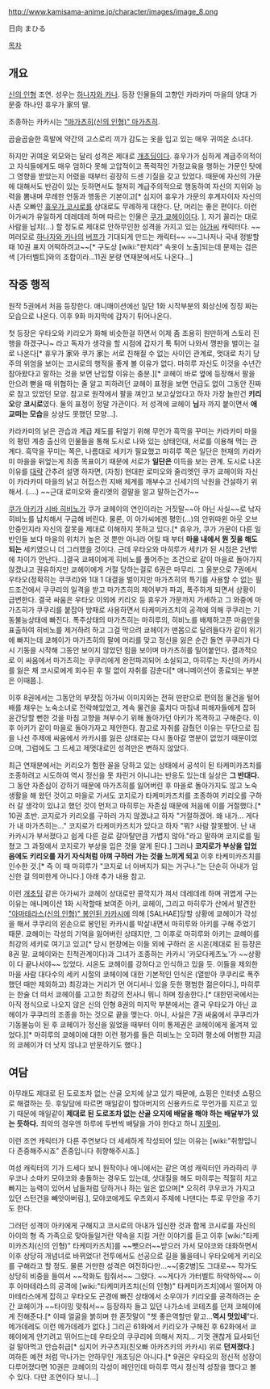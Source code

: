 http://www.kamisama-anime.jp/character/images/image_8.png

日向 まひる

[[목차]]

== 개요 ==

[[신의 인형]] 조연. 성우는 [[하나자와 카나]].
등장 인물들의 고향인 카라카미 마을의 양대 가문중 하나인 휴우가 家의 딸.

조종하는 카카시는 [["마가츠히(신의 인형)" 마가츠히]].

곱슬곱슬한 흑발에 약간의 고스로리 끼가 감도는 옷을 입고 있는 매우 귀여운 소녀다.  

하지만 귀여운 외모와는 달리 성격은 제대로 [[개초딩]]이다.  휴우가가 심하게 계급주의적이고 자식들에게도 매우 엄하다 못해 고압적이고 폭력적인 가정교육을 행하는 가문인 탓에 그 영향을 받았는지 어렸을 때부터 굉장히 드센 기질을 갖고 있었다.  때문에 자신의 가문에 대해서도 반감이 있는 듯하면서도 철저히 계급주의적으로 행동하여 자신의 지위와 능력을 뽐내며 무례한 언동과 행동은 기본이고[* 심지어 휴우가 가문의 후계자이자 자신의 사촌 오빠인 [[휴우가 코시로]]를 상대로도 무례하게 대한다.  단, 머리는 좋은 편이다.  이런 아가씨가 유일하게 데레데레 하며 따르는 인물은 [[쿠가 쿄헤이]]이다. ], 자기 꼴리는 대로 사람을 납치(...) 할 정도로 제대로 안하무인한 성격을 가지고 있는 [[아가씨]] 캐릭터다.  ~~여러모로 [[하나자와 카나]]의 [[버프]]가 기대되게 만드는 캐릭터~~
~~그나저나 국내 정발할 때 10권 표지 어떡하려고~~[* 구도상 [wiki:"판치라" 속옷이 노출]되는데 문제는 검은색 [가터벨트]와의 조합이라...11권 분량 연재분에서도 나온다...]

== 작중 행적 ==

원작 5권에서 처음 등장한다.  애니매이션에선 일단 1화 시작부분의 회상신에 징징 짜는 모습으로 나온다. 이후 9화 마지막에 갑자기 튀어나온다.

첫 등장은 우타오와 키리오가 화해 비슷한걸 하면서 이제 좀 조용히 원만하게 스토리 진행을 하겠구나~ 라고 독자가 생각을 할 시점에 갑자기 툭 튀어 나와서 깽판을 벌이는 걸로 나온다[* 휴우가 家와 쿠가 家는 서로 친해질 수 없는 사이인 관계로, 멋대로 차기 당주의 위엄을 보이는 코시로의 행적을 좋게 볼 이유가 없다. 마히루 자신도 이것을 수년간 참아왔다고 말하는 것을 보면 난입할 이유는 충분.][* 쿄헤이 바로 옆에 등장해서 팔을 안으려 뻗을 때 위협하는 줄 알고 피하려던 쿄헤이 표정을 보면 언급도 없이 그동안 진짜로 참고 있었던 모양. 참고로 원작에서 팔을 껴안고 보고싶었다고 하자 가장 놀란건 '''키리오'''랑 '''코시로'''였다. 둘의 표정이 정말 가관이다. 저 성격에 쿄헤이 '''님'''자 까지 붙이면서 '''애교떠는 모습'''을 상상도 못했던 모양...]. 

카라카미의 낡은 관습과 계급 제도를 뒤엎기 위해 무언가 흑막을 꾸미는 카라카미 마을의 평민 계층 출신의 인물들을 통해 도시로 나와 있는 상태인대, 서로를 이용해 먹는 관계다.  흑막을 꾸미는 쪽은, 나름대로 세키가 필요했고 마히루 쪽은 일단은 현재의 카라카미 마을을 뒤엎는게 최종 목표이기 때문에 서로가 '''일단은''' 이득을 보는 관계.   도시로 나온 이유를 [[대략]] 간추려 설명 하자면, (자칭) 현대판 로미오와 줄리엣인 쿠가 쿄헤이와 자신이 카라카미 마을의 낡고 허접스런 지배 체계를 깨부수고 신세기의 낙원을 건설하기 위해서. (....) ~~근대 로미오와 줄리엣의 결말을 알고 말하는건가~~  

[[쿠가 아키]]가 [[시바 히비노]]가 쿠가 쿄헤이의 연인이라는 거짓말~~아 아닌 사실~~로 낚자 히비노를 납치해서 구금해 버린다.  물론, 이 아가씨에겐 평민(...)의 안위따윈 아웃 오브 안중인지라 자신의 잘못을 제대로 이해하지 못하고 있다.[* 휴우가, 쿠가 가문이 다른 일반인들 보다 마을의 위치가 높은 것 뿐만 아니라 어릴 때 부터 '''마을 내에서 뭔 짓을 해도 되는''' 세키였으니 더 그러했을 것이다. 근데 우타오와 마히루가 세키가 된 시점은 2년밖에 차이가 안난다...]결국 쿄헤이에게 히비노를 풀어주는 조건으로 같이 마을로 돌아가지 않겠냐고 권유하지만 쿄헤이에게 거절 당하는걸로 6권은 마무리. 그 울분으로 7권에서 우타오(정확히는 쿠쿠리)와 1대 1 대결을 벌이지만 마가츠히의 특기를 사용할 수 없는 필드조건에서 쿠쿠리의 일격을 받고 마가츠히의 제어부가 파괴, 폭주하게 되면서 상황이 급변한다. 결국 싸움은 우타오 이외에 키리오 등 휴우가 가문까지 가세하고 그 와중에 마가츠히가 쿠쿠리를 붙잡아 방패로 사용하면서 타케미카즈치의 공격에 의해 쿠쿠리는 기동불능상태에 빠진다. 폭주상태의 마가츠히는 마히루의, 히비노를 배제하고픈 마음만을 표출하여 히비노를 제거하려 하고 그걸 막으려 쿄헤이가 맨몸으로 달려들다가 같이 위기에 빠지는데 쿄헤이가 마가츠히의 팔에 머리를 맞고 정신을 잃은 순간 돌연 쿠쿠리가 다시 기동을 시작해 그동안 보이지 않았던 힘을 보이며 마가츠히를 밀어붙인다. 결과적으로 이 싸움에서 마가츠히는 쿠쿠리에게 완전파괴되어 소실되고, 마히루는 자신의 카카시를 잃은 채 코시로에게 회수된 후 말 없이 자취를 감춘다[* 애니메이션이 종료되는 부분은 이때쯤.]. 

이후 8권에서는 그동안의 부잣집 아가씨 이미지와는 전혀 딴판으로 편의점 물건을 털어 배를 채우는 노숙소녀로 전락해있었고, 계속 물건을 훔치다 마침내 피해자들에게 잡혀 윤간당할 뻔한 것을 마침 고향을 쳐부수기 위해 돌아가던 아키가 목격하고 구해준다. 이후 아키가 같이 마을로 돌아가자고 제안한다. 참고로 자취를 감췄던 이유는 무단으로 집을 나선 주제에 싸움에서 카카시를 잃은 상태로는 다시 돌아갈 명분이 없었기 때문이었으며, 그럼에도 그 드세고 제멋대로인 성격만은 변하지 않았다.

최근 연재분에서는 키리오가 험한 꼴을 당하고 있는 상태에서 공석이 된 타케미카즈치를 조종하려고 시도하여 역시 정신을 못 차린거 아니냐는 반응도 있는데 실상은 '''그 반대다.''' 그 동안 자존심이 강하기 때문에 마가츠히를 잃어버린 후 마을로 돌아가지도 않고 노숙 생활을 해 왔던 것이고 마을로 가서도 코지로가 타케미카즈치를 조종하여 키리오를 구하러 갈 생각이 있냐고 했던 것이 먼저고 마히루는 자존심 때문에 처음에 이를 거절했다.[* 10권 초반. 코지로가 키리오를 구하러 가지 않겠냐고 하자 "거절하겠어. 왜 내가... 게다가 내 마가츠히는..." 코지로가 타케미카즈치가 있다고 하자 "뭐? 사람 잘못봤어. 난 내 카카시가 부서졌다고 쉽게 다른 걸로 갈아탈만큼 가볍지 않아."라고 말하며 코지로를 밀쳤고 그 과정에서 코지로가 부상을 입은 것을 알게 된다.] 그러나 '''코지로가 부상을 입었음에도 키리오를 자기 자식처럼 아껴 구하러 가는 것을 느끼게 되고''' 이후 타케미카즈치를 인수한 것.[* 즉 이 때 마히루가 "코지로 너 아버지가 되는 거구나."는 단순히 아내가 임신한 걸 의미한게 아니다.] 아래 추가 내용 참고.

이런 [[개초딩]] 같은 아가씨가 쿄헤이 상대로만 콩깍지가 껴서 데레데레 하며 귀엽게 구는 이유는 애니메이션 1화 시작할때 보여준 아키, 쿄헤이, 그리고 마히루가 산에서 발견한 [["아마테라스(신의 인형)" 봉인된 카카시]]에 의해 [SALHAE]당할 상황에 쿄헤이가 각성을 해서 쿠쿠리의 왼손으로 봉인된 카카시를 박살내면서 마히루와 아키를 구해 주었기 때문. 쿄헤이는 각성의 기억을 잃어버린 상태지만, 그 이후로 마히루와 아키는 쿄헤이를 최강의 세키로 여기고 있고[* 당시 현장에는 이들 외에 구하러 온 시온(제대로 된 등장은 8권 말. 쿄헤이와는 친척관계이다)과 그녀가 조종하는 카카시 '카모다케츠노'가 ~~상황이 다 끝나서야~~ 있었다. 시온도 쿄헤이를 강하다고 인식하고 있을 듯. 이들을 제외한 마을 사람 대다수의 세키 시절의 쿄헤이에 대한 기본적인 인식은 (열받아 쿠쿠리로 폭주했던 때만 제외하고) 최강과는 거리가 먼 어디서나 있을 듯한 평범한 젊은이다.], 마히루는 한술 더 떠서 쿄헤이를 고고한 최강의 전사니 뭐니 하며 칭송한다.[* 대한민국에서는 아직 정식으로 나오지 않은 신의 인형 8권의 마지막 부분에서는 결국 우타오가 아닌 쿄헤이가 쿠쿠리의 조종을 하는 것으로 끝을 맺는다. 아니, 사실은 7권 싸움에서 쿠쿠리가 기동불능이 된 후 쿄헤이가 정신을 잃었을 때부터 이미 통제권은 쿄헤이에게 옮겨져 있었다.][* 마히루의 쿄헤이에 대한 이런 평가를 들은 히비노는 오히려 평소에 어벙한 지금의 쿄헤이가 더 낫지 않냐고 반문하기도 했다.] 

== 여담 ==

아무래도 제대로 된 도로조차 없는 산골 오지에 살고 있기 때문에, 쇼핑은 인터넷 쇼핑으로 해결하는 듯. 후일담에 따르면 매일같이 할아버지의 신용카드로 무언가를 지르고 있기 때문에 매일같이 '''제대로 된 도로조차 없는 산골 오지에 배달을 해야 하는 배달부가 있는 듯하다.''' 최악의 경우엔 하루에 두번씩 배달을 가야 한다고 하니 [[지못미]].

이런 조연 캐릭터가 다른 주연보다 더 세세하게 작성되어 있는 이유는 [wiki:"취향입니다 존중해주시죠" 존중입니다 취향해주시죠.]

여성 캐릭터의 기가 드세다 보니 원작이나 애니에서는 같은 여성 캐릭터인 카라하리 쿠우코나 소마키 모야코와 충돌하는 경우도 있는데, 삿대질을 해도 마히루는 적절히 치고 빠지는 능력이 있어서 남들처럼 당하거나 하는 일은 없으며[* 오히려 쿠우코가 가지고 있던 스턴건을 빼앗아버림.], 모야코에게도 우츠와시 주제에 나댄다는 투로 무안을 주기도 한다.

그러던 성격이 아키에게 구해지고 코시로의 아내가 임신한 것과 함께 코시로를 자신의 아이의 형 즉 가족으로 맞아들일거란 약속을 지킬 거란 이야기를 듣고 이후 [wiki:"타케미카즈치(신의 인형)" 타케미카즈치]를 ~~뺏으러~~받으러 가서 모야코와 대화하면서 이후 상당히 개념녀로 바뀌었다! 전투에서도 선공으로 길을 뚫을테니 우타오에게 키리오를 구해라고 할 정도. 물론 거만한 성격은 여전하다만...~~[중2병]도 그대로~~ 작가도 상당히 비중을 들여서 ~~작화도 힘줘서~~ 그렸다. ~~게다가 가터벨트 하악하악~~
이후 아마테라스의 공격에 [wiki:"타케미카즈치(신의 인형)" 타케미카즈치]에서 떨어져 아마테라스에게 잡히고 우타오도 곤경에 빠진 상태에서 소우야가 키리오를 공격하려는 순간 쿄헤이가 ~~타이밍 맞춰서~~ 등장하자 들고 있던 나가소네 코테츠를 던져 코헤이에게 전해준다.[* 이때 얼굴을 붉히며 한 혼잣말이 "쳇 좋은역할만 맡고...'''역시 멋있네'''"다. 메가데레도 이런 메가데레가 없다.] 그리곤 61화에서 키리오가 구해진 후 62화에서 쿄헤이에게 안기려고 뛰어드는데 우타오의 쿠쿠리에 의해서 저지... 기껏 괜찮게 묘사되던걸 말아먹고 안습취급[* 심지어 카구츠지(친오빠 아카즈키의 카카시) 위로 '''던져졌다'''.] 여하튼 예전 처럼 막나가는 안하무인 개초딩은 아니다.[* 9권은 우타오의 정신적 성장이 다루어졌다면 10권은 쿄헤이의 각성이 메인인데 마히루 역시 정신적 성장을 했다고 볼 수 있다. 다만 조연이다 보니...]
